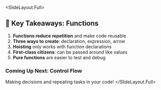 <SlideLayout.Full>
## 🎯 Key Takeaways: Functions

1. **Functions reduce repetition** and make code reusable
2. **Three ways to create**: declaration, expression, arrow
3. **Hoisting** only works with function declarations
4. **First-class citizens**: can be passed around like values
5. **Pure functions** are easier to test and debug

### Coming Up Next: Control Flow
Making decisions and repeating tasks in your code!
</SlideLayout.Full>